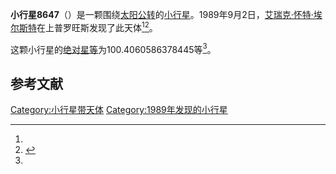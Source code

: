 {{Infobox planet
| bgcolour = #FFFFC0
| name = 8647 Populus
| symbol = 
| image = 
| caption = 
| discovery = yes
| discovery_ref = 
| discoverer = [[艾瑞克·怀特·埃尔斯特|艾瑞克·怀特·埃尔斯特]]
| discovery_site = [[上普罗旺斯|上普罗旺斯]] 
| discovered = 1989年9月2日
| designations = yes
| mp_name = 
| named_after = 
| alt_names = 1989 RG/ 1979 VK1 / 1994 AZ1
| mp_category = [[主带小行星|主带小行星]]
| orbit_ref = <ref name="a">[http://ssd.jpl.nasa.gov/sbdb.cgi?sstr=8647 8647 Populus] {{Wayback|url=http://ssd.jpl.nasa.gov/sbdb.cgi?sstr=8647 |date=20210717064343 }}，小行星數據庫瀏覽器（JPL Small-Body Database Browser）－[[美国国家航空航天局|美国国家航空航天局]]喷气推进实验室</ref>
| epoch = 2456400.5 (2013年4月18日更新)
| aphelion = {{convert|2.652242911160378|AU|km|3|abbr=on|lk=out}}
| perihelion = {{convert|1.901172867033704|AU|km|3|abbr=on}}
| semimajor = {{convert|2.276707889097041|AU|km|3|abbr=on}}
| eccentricity = 0.164946511
| period = 1254.756331 [[日|日]]<br />3.44[[儒略年|儒略年]]
| avg_speed = 
| inclination = 3.909733010516615
| asc_node = 313.0802894296269
| mean_anomaly = 
| arg_peri = 100.4060586378445
| satellites = 
| physical_characteristics = yes
| dimensions = 
| mass = 
| density = 
| surface_grav = 
| escape_velocity = 
| sidereal_day = 
| axial_tilt = 
| pole_ecliptic_lat = 
| pole_ecliptic_lon = 
| albedo = 
| temperatures= 
| temp_name1 = 
| mean_temp_1 = 
| max_temp_1 = 
| temp_name2 = 
| max_temp_2 = 
| spectral_type = 
| abs_magnitude = 100.4060586378445
}}

'''小行星8647'''（{{lang-en|8647 Populus}}）是一颗围绕[[太阳|太阳]][[公转|公转]]的[[小行星|小行星]]。1989年9月2日，[[艾瑞克·怀特·埃尔斯特|艾瑞克·怀特·埃尔斯特]]在上普罗旺斯发现了此天体<ref name="a" /><ref>{{cite news|title=小行星列表|url=http://cfa-www.harvard.edu/iau/lists/NumberedMPs.txt|accessdate=2013-07-08|newspaper=哈佛大学|archive-date=2008-05-17|archive-url=https://web.archive.org/web/20080517010638/http://cfa-www.harvard.edu/iau/lists/NumberedMPs.txt|dead-url=no}}</ref>。

这颗小行星的[[绝对星等|绝对星等]]为100.4060586378445等<ref name="a" />。

==参考文献==
{{reflist}}
{{Minor Planet Number|[[小行星8646|小行星8646]]|[[小行星8648|小行星8648]]}}

{{小天体}}

[[Category:小行星带天体|Category:小行星带天体]]
[[Category:1989年发现的小行星|Category:1989年发现的小行星]]

{{asteroid-stub}}